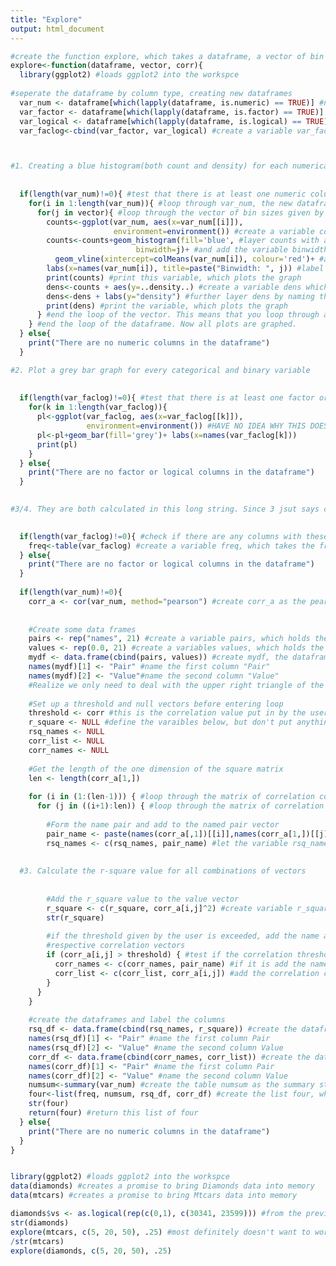 ```yaml
---
title: "Explore"
output: html_document
---
```


```r

#create the function explore, which takes a dataframe, a vector of bin sizes and a correlation threshold as input parameters. It then plots a pair of blue histograms(one count and one density) for each specified bin size, plots a gray bar graph for every categorical and binary variable, calculates the r^2 value for every pair of numerical values, and returns a list of 4. In this returned list there is a frequency table for every categorical and binary variable, a summary statistics table for every numerical variable, a dataframe consisting of every pair of numerical values and their corresponding r^2 value, and a dataframe consisting of every pair of numerical values and their corresponding pearson correlation coefficient. 
explore<-function(dataframe, vector, corr){ 
  library(ggplot2) #loads ggplot2 into the workspce
  
#seperate the dataframe by column type, creating new dataframes
  var_num <- dataframe[which(lapply(dataframe, is.numeric) == TRUE)] #numeric columns
  var_factor <- dataframe[which(lapply(dataframe, is.factor) == TRUE)] #factor-value columns
  var_logical <- dataframe[which(lapply(dataframe, is.logical) == TRUE)] #logical columns
  var_faclog<-cbind(var_factor, var_logical) #create a variable var_faclog by binding the factor columns and logical columns together.



#1. Creating a blue histogram(both count and density) for each numerical column
  
  
  if(length(var_num)!=0){ #test that there is at least one numeric column in the dataframe
    for(i in 1:length(var_num)){ #loop through var_num, the new dataframe with numeric columns
      for(j in vector){ #loop through the vector of bin sizes given by the user of the function
        counts<-ggplot(var_num, aes(x=var_num[[i]]), 
                       environment=environment()) #create a variable counts to start the ggplot, looking at the dataframe var_num and with x variable as the values of the ith column of var_num
        counts<-counts+geom_histogram(fill='blue', #layer counts with a histogram
                            binwidth=j)+ #and add the variable binwidth, which is looped through the vector of given binwidths (within each ith column)
          geom_vline(xintercept=colMeans(var_num[i]), colour='red')+ #add a vertical red line at the x-intercept of the mean of the ith column
        labs(x=names(var_num[i]), title=paste("Binwidth: ", j)) #label the x-axis as the name of the ith column of var_num, and the main title as the jth binwidth
        print(counts) #print this variable, which plots the graph
        dens<-counts + aes(y=..density..) #create a variable dens which is the same as counts except that the y variable is density instead of the automatic counts
        dens<-dens + labs(y="density") #further layer dens by naming the y-variable density
        print(dens) #print the variable, which plots the graph
      } #end the loop of the vector. This means that you loop through all binwidths (plotting two graphs per binwidth) before moving on to the next column in the dataframe var_num
    } #end the loop of the dataframe. Now all plots are graphed. 
  } else{
    print("There are no numeric columns in the dataframe")
  }

#2. Plot a grey bar graph for every categorical and binary variable  
  
  
  if(length(var_faclog)!=0){ #test that there is at least one factor or logical column in the dataframe
    for(k in 1:length(var_faclog)){
      pl<-ggplot(var_faclog, aes(x=var_faclog[[k]]), 
                 environment=environment()) #HAVE NO IDEA WHY THIS DOESN'T WORK!!! It works above when you specify the diamonds dataset from the beginning, but it really realllllllllly doens't like being in a function i guess. The xlabels change, so its not that k isn't changing. it is just the graph is the "clarity" graph for all of them
      pl<-pl+geom_bar(fill='grey')+ labs(x=names(var_faclog[k]))
      print(pl)  
    }
  } else{
    print("There are no factor or logical columns in the dataframe")
  }
  

#3/4. They are both calculated in this long string. Since 3 jsut says calculate the r-square values, they are not printed out. They are, however, used later to put into the table of #4.  
  

  if(length(var_faclog)!=0){ #check if there are any columns with these properties
    freq<-table(var_faclog) #create a variable freq, which takes the freqeuncy table of var_faclog, which is var_factor and var_logical binded together
  } else{
    print("There are no factor or logical columns in the dataframe")
  }
  
  if(length(var_num)!=0){
    corr_a <- cor(var_num, method="pearson") #create corr_a as the pearson correlation coefficient of the dataframe var_num with itself
    
    
    #Create some data frames
    pairs <- rep("names", 21) #create a variable pairs, which holds the list of 21 names. Creating a "blank" variable in which to put names
    values <- rep(0.0, 21) #create a variables values, which holds the list ofo 21 0.0's. Creating a "blank" variable in which to put values
    mydf <- data.frame(cbind(pairs, values)) #create mydf, the dataframe with pairs and values and columns
    names(mydf)[1] <- "Pair" #name the first column "Pair"
    names(mydf)[2] <- "Value"#name the second column "Value"
    #Realize we only need to deal with the upper right triangle of the correlation matrix
    
    #Set up a threshold and null vectors before entering loop
    threshold <- corr #this is the correlation value put in by the user
    r_square <- NULL #define the varaibles below, but don't put anything in them
    rsq_names <- NULL
    corr_list <- NULL
    corr_names <- NULL
    
    #Get the length of the one dimension of the square matrix
    len <- length(corr_a[1,])
    
    for (i in (1:(len-1))) { #loop through the matrix of correlation coefficients, without the last one
      for (j in ((i+1):len)) { #loop through the matrix of correlation coeffients, without the first one 
        
        #Form the name pair and add to the named pair vector
        pair_name <- paste(names(corr_a[,1])[[i]],names(corr_a[1,])[[j]],sep="-") #create pair_name as the values of ith row first colum, first row jth column. Repeating this for i and j above yeilds every combination of variables without repeating any
        rsq_names <- c(rsq_names, pair_name) #let the variable rsq_names be all these pair names together in one list
  
      
  #3. Calculate the r-square value for all combinations of vectors
        
        
        #Add the r_square value to the value vector
        r_square <- c(r_square, corr_a[i,j]^2) #create variable r_square as the re-square value of every combination of variables without repeat
        str(r_square)
        
        #if the threshold given by the user is exceeded, add the name and value to the
        #respective correlation vectors
        if (corr_a[i,j] > threshold) { #test if the correlation threshold is exceeded
          corr_names <- c(corr_names, pair_name) #if it is add the name of the pair to corr_names
          corr_list <- c(corr_list, corr_a[i,j]) #add the correlation coefficient itslef to corr_list
        }
      }
    }
    
    #create the dataframes and label the columns
    rsq_df <- data.frame(cbind(rsq_names, r_square)) #create the dataframe rsq_df as the names of the combinations of variables and thier corresponding r-square values
    names(rsq_df)[1] <- "Pair" #name the first column Pair
    names(rsq_df)[2] <- "Value" #name the second column Value
    corr_df <- data.frame(cbind(corr_names, corr_list)) #create the dataframe corr_df as the names of the combinations of variables who exceeded the given correlation threshold and their corresponding correlation coefficients
    names(corr_df)[1] <- "Pair" #name the first column Pair
    names(corr_df)[2] <- "Value" #name the second column Value
    numsum<-summary(var_num) #create the table numsum as the summary statistics table of all numeric values
    four<-list(freq, numsum, rsq_df, corr_df) #create the list four, which is together the frequency table for logical and factor variables, the summary statistics table, the dataframe of combinations of numeric variables and corresponding r-square value and the dataframe of combinations numeric varaiables who exceed the given threshold and their corresponding correlation coefficients
    str(four)
    return(four) #return this list of four
  } else{
    print("There are no numeric columns in the dataframe")
  }
}


library(ggplot2) #loads ggplot2 into the workspce
data(diamonds) #creates a promise to bring Diamonds data into memory
data(mtcars) #creates a promise to bring Mtcars data into memory

diamonds$vs <- as.logical(rep(c(0,1), c(30341, 23599))) #from the previous test, I know that the ratio of zeros to ones in mtcars$vs is the same(almost, rounding is necessary because we cannot have quarter numbers) as 30341 to 23599. Therefore, we create the vector with that many zeros and ones, and forcing it into a logical composition (which says 0=FALSE and 1=TRUE) we add this column as vs to the dataset diamonds
str(diamonds)
explore(mtcars, c(5, 20, 50), .25) #most definitely doesn't want to work with mtcars
/str(mtcars)
explore(diamonds, c(5, 20, 50), .25)



```



